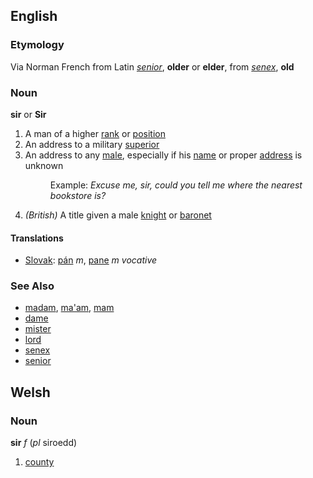 ==English==
===Etymology===
Via Norman French from Latin ''[[senior]]'', '''older''' or '''elder''', from ''[[senex]]'', '''old'''

===Noun===
'''sir''' or '''Sir'''

# A man of a higher [[rank]] or [[position]]
# An address to a military [[superior]]
# An address to any [[male]], especially if his [[name]] or proper [[address]] is unknown
#:Example: ''Excuse me, sir, could you tell me where the nearest bookstore is?''
# ''(British)'' A title given a male [[knight]] or [[baronet]]

====Translations====
*[[Slovak]]: [[pán]] ''m'', [[pane]] ''m vocative''

===See Also===
*[[madam]], [[ma'am]], [[mam]]
*[[dame]]
*[[mister]]
*[[lord]]
*[[senex]]
*[[senior]]

==Welsh==
===Noun===
'''sir''' ''f'' (''pl'' siroedd)
# [[county]]